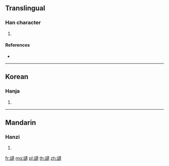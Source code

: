 {{character info/new}}
==Translingual==

===Han character===
{{Han char|rn=149|rad=言|as=16|sn=23|four=|canj=YRYLC}}

# {{defn|Han|sort=言16}}

====References====
* {{Han ref|kx=1186.110|dkj=36116|dj=1650.010|hdz=64030.230|uh=8B89|ud=35721}}

----

==Korean==

===Hanja===
{{ko-hanja|hangeul=유|eumhun=|rv=yu|mr=yu|y=yu}}

# {{defn|lang=ko|sort=言16}}

----

==Mandarin==

===Hanzi===
{{cmn-hanzi|pin=[[yí]] ([[yi2]])|wg=i<sup>2</sup>}}

# {{defn|lang=cmn|sort=言16}}

[[fr:讉]]
[[mg:讉]]
[[pl:讉]]
[[th:讉]]
[[zh:讉]]